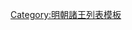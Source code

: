 {{ming|title=明朝襄垣國諸王|ed=襄垣國|head=[[永乐 (明朝)|永樂]]二十二年（[[1424年]]）封。別城[[蒲州 (北周)|蒲州]]。|
{{ming/title}}
{{ming/list|襄垣恭簡王|[[朱遜燂]]|朱桂、庶五子|[[1424年]]—[[1462年]]|永樂二十二年封，別城蒲州。[[天顺 (明朝)|天順]]六年薨。}}
{{ming/list|襄垣王|[[朱仕㙺]]|朱遜燂、嫡一子|[[1465年]]—[[1475年]]|[[成化]]元年九月襲封。襲封後犯[[十恶 (法律)|十惡]]，取赴京囚死。子孫俱為庶人，不得承襲。}}
{{ming/list|襄垣安惠王|[[朱仕坯]]|朱遜燂、庶五子|[[1475年]]—[[1539年]]|初为管府事镇国将军，嘉靖十八年（1539年）受封，同年薨。}}
{{ming/list|襄垣王|[[朱成鍨]]|朱仕坯、嫡一子|[[1541年]]—[[1566年]]|嘉靖二十年（1541年）袭封。嘉靖四十五年（1566年）薨。}}
{{ming/list|襄垣長子|[[朱聰瀺]]|朱成鍨、子||不知何年封[[长子 (封号)|長子]]，卒。}}
{{ming/list|襄垣長孫|[[朱俊渠]]|朱聰瀺、子||不知何年封[[长孙 (封号)|長孫]]，卒。}}
{{ming/note|附襄垣國奉祀宗室}}
{{ming/list|襄垣輔國中尉|[[朱充煌]]|朱俊渠、子|[[1569年]]—？年|不知何年封[[曾長孫]]，隆慶三年請襲封。廷議仕坯弟冒兄爵，不准承襲，依世次，降封[[輔國中尉]]，奉祀。}}
{{ming/list|襄垣鎮國中尉|[[朱俊寴]]| |？年—[[1644年]]|管理襄垣王府事。[[崇禎]]十七年，李自成陷大同，殉節。<ref>《香祖筆記》卷四</ref>}}
{{ming/note|附註}}
{{ming/note|ref}}
}}<noinclude>
[[Category:明朝諸王列表模板]]
</noinclude>